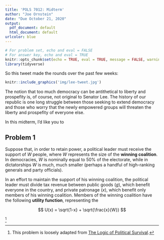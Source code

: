 ```yaml
---
title: 'POLS 7012: Midterm'
author: "Joe Ornstein"
date: "Due October 21, 2020"
output:
  pdf_document: default
  html_document: default
urlcolor: blue
---
```


```r
# For problem set, echo and eval = FALSE
# For answer key, echo and eval = TRUE
knitr::opts_chunk$set(echo = TRUE, eval = TRUE, message = FALSE, warning = FALSE)
library(tidyverse)
```

So this tweet made the rounds over the past few weeks:

```r
knitr::include_graphics('img/lee-tweet.jpg')
```

The notion that too much democracy can be antithetical to liberty and prospefity is, of course, not original to Senator Lee. The history of our republic is one long struggle between those seeking to extend democracy and those who worry that the newly empowered groups will threaten the liberty and prospefity of everyone else. 

In this midterm, I'd like you to 

## Problem 1

Suppose that, in order to retain power, a political leader must receive the support of $W$ people, where $W$ represents the size of the **winning coalition**. In democracies, $W$ is nominally equal to 50% of the electorate, while in dictatorships $W$ is much, much smaller (perhaps a handful of high-ranking generals and party officials).

In an effort to maintain the support of his winning coalition, the political leader must divide tax revenue between public goods $(g)$, which benefit everyone in the country, and private patronage $(x)$, which benefit only members of his winning coalition. Members of the winning coalition have the following **utility function**, representing the 

$$
U(x) = \sqrt{1-x} + \sqrt{\frac{x}{W}}
$$

^[This problem is loosely adapted from [The Logic of Political Survival](https://mitpress.mit.edu/books/logic-political-survival).]